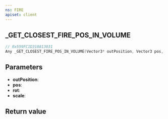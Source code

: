 ```yaml
---
ns: FIRE
apiset: client
---
```

## _GET_CLOSEST_FIRE_POS_IN_VOLUME

```c
// 0x559FC1D310813031
Any _GET_CLOSEST_FIRE_POS_IN_VOLUME(Vector3* outPosition, Vector3 pos, Vector3 rot, Vector3 scale);
```


## Parameters
* **outPosition**:
* **pos**:
* **rot**:
* **scale**:

## Return value